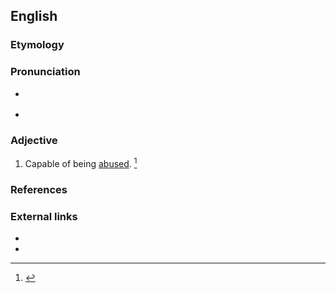 ==English==

===Etymology===
{{suffix|abuse|able}}

===Pronunciation===
* {{a|RP}} {{IPA|/əˈbjuː.zə.bl̩/}}
* {{a|US}} {{IPA|/əˈbju.zə.bl̩/}}

===Adjective===
{{en-adj}}

# Capable of being [[abuse]]d. {{defdate|First attested in the mid 17<sup>th</sup> century.}}<ref name=SOED>{{reference-book | last =| first = | authorlink =  | coauthors =  | editor =Brown, Lesley  | others =  | title = The Shorter Oxford English Dictionary | origdate =  | origyear = 1933| origmonth =  | url =  | format =  | accessdate =  | accessyear =  | accessmonth =  | edition = 5th | date =  | year =2003| month =  | publisher =Oxford University Press  | location =Oxford, UK | language =  | id =  | doi = | isbn =978-0-19-860575-7 | lccn = | ol = | pages =10| chapter =  | chapterurl =  | quote =}}</ref>

===References===
<references/>

===External links===
* {{R:Webster 1913}}
* {{R:Century 1911}}